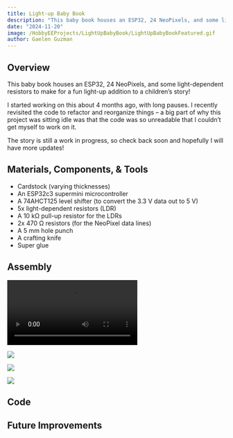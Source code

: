 ```yaml
---
title: Light-up Baby Book
description: "This baby book houses an ESP32, 24 NeoPixels, and some light-dependent resistors to make for a fun light-up addition to a children's story!"
date: "2024-11-20"
image: /HobbyEEProjects/LightUpBabyBook/LightUpBabyBookFeatured.gif
author: Gaelen Guzman
---
```


## Overview

This baby book houses an ESP32, 24 NeoPixels, and some light-dependent resistors to make for a fun light-up addition to a children's story! 

I started working on this about 4 months ago, with long pauses. I recently revisited the code to refactor and reorganize things -- a big part of why this project was sitting idle was that the code was so unreadable that I couldn't get myself to work on it.

The story is still a work in progress, so check back soon and hopefully I will have more updates!

## Materials, Components, & Tools

* Cardstock (varying thicknesses)
* An ESP32c3 supermini microcontroller
* A 74AHCT125 level shifter (to convert the 3.3 V data out to 5 V)
* 5x light-dependent resistors (LDR)
* A 10 k&ohm; pull-up resistor for the LDRs
* 2x 470 &ohm; resistors (for the NeoPixel data lines)
* A 5 mm hole punch
* A crafting knife
* Super glue

## Assembly

:::{.border}
![](LightUpBabyBook/PatternTesting.mp4){group="LightUpBabyBook"}
:::

:::{.border}
![](LightUpBabyBook/FrontCover_neopixels.png){group="LightUpBabyBook"}
:::

:::{.border}
![](LightUpBabyBook/LDRarray_front.png){group="LightUpBabyBook"}
:::

:::{.border}
![](LightUpBabyBook/LDRarray.png){group="LightUpBabyBook"}
:::

## Code

## Future Improvements

